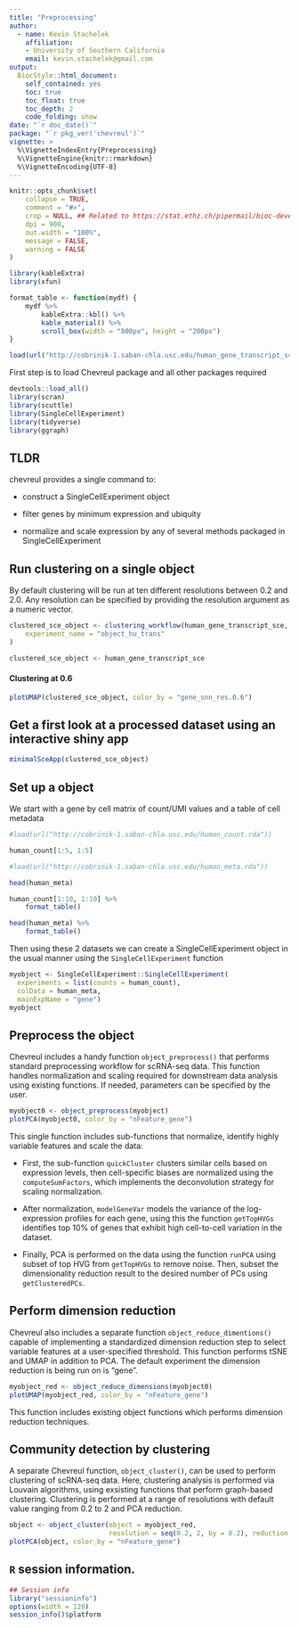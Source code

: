 ```yaml
---
title: "Preprocessing"
author: 
  - name: Kevin Stachelek
    affiliation:
    - University of Southern California
    email: kevin.stachelek@gmail.com
output: 
  BiocStyle::html_document:
    self_contained: yes
    toc: true
    toc_float: true
    toc_depth: 2
    code_folding: show
date: "`r doc_date()`"
package: "`r pkg_ver('chevreul')`"
vignette: >
  %\VignetteIndexEntry{Preprocessing}
  %\VignetteEngine{knitr::rmarkdown}
  %\VignetteEncoding{UTF-8}  
---
```


```r
knitr::opts_chunk$set(
    collapse = TRUE,
    comment = "#>",
    crop = NULL, ## Related to https://stat.ethz.ch/pipermail/bioc-devel/2020-April/016656.html
    dpi = 900,
    out.width = "100%",
    message = FALSE,
    warning = FALSE
)

library(kableExtra)
library(xfun)

format_table <- function(mydf) {
    mydf %>%
        kableExtra::kbl() %>%
        kable_material() %>%
        scroll_box(width = "800px", height = "200px")
}

load(url("http://cobrinik-1.saban-chla.usc.edu/human_gene_transcript_sce.rda"))

```

First step is to load Chevreul package and all other packages required 

```r
devtools::load_all()
library(scran)
library(scuttle)
library(SingleCellExperiment)
library(tidyverse)
library(ggraph)
```

## TLDR

chevreul provides a single command to:

-   construct a SingleCellExperiment object

-   filter genes by minimum expression and ubiquity

-   normalize and scale expression by any of several methods packaged in SingleCellExperiment

## Run clustering on a single object

By default clustering will be run at ten different resolutions between 0.2 and 2.0. Any resolution can be specified by providing the resolution argument as a numeric vector.

```r

clustered_sce_object <- clustering_workflow(human_gene_transcript_sce,
    experiment_name = "object_hu_trans"
)
```

```r
clustered_sce_object <- human_gene_transcript_sce
```


#### Clustering at 0.6

```r
plotUMAP(clustered_sce_object, color_by = "gene_snn_res.0.6")
```


## Get a first look at a processed dataset using an interactive shiny app

```r
minimalSceApp(clustered_sce_object)
```

## Set up a object

We start with a gene by cell matrix of count/UMI values and a table of cell metadata

```r
#load(url("http://cobrinik-1.saban-chla.usc.edu/human_count.rda"))

human_count[1:5, 1:5]

#load(url("http://cobrinik-1.saban-chla.usc.edu/human_meta.rda"))

head(human_meta)
```

```r

human_count[1:10, 1:10] %>%
    format_table()
```



```r
head(human_meta) %>%
    format_table()
```

Then using these 2 datasets we can create a SingleCellExperiment object in the usual manner using the `SingleCellExperiment` function

```r
myobject <- SingleCellExperiment::SingleCellExperiment(
  experiments = list(counts = human_count), 
  colData = human_meta, 
  mainExpName = "gene")
myobject
```

## Preprocess the object

Chevreul includes a handy function `object_preprocess()` that performs standard preprocessing workflow for scRNA-seq data. This function handles normalization and scaling required for downstream data analysis using existing functions. If needed, parameters can be specified by the user.

```r
myobject0 <- object_preprocess(myobject)
plotPCA(myobject0, color_by = "nFeature_gene")

```

This single function includes sub-functions that normalize, identify highly variable features and scale the data:

-   First, the sub-function `quickCluster` clusters similar cells based on expression levels, then cell-specific biases are normalized using the `computeSumFactors`, which implements the deconvolution strategy for scaling normalization.

-   After normalization, `modelGeneVar` models the variance of the log-expression profiles for each gene, using this the function `getTopHVGs` identifies top 10% of genes that exhibit high cell-to-cell variation in the dataset.

-   Finally, PCA is performed on the data using the function `runPCA` using subset of top HVG from `getTopHVGs` to remove noise. Then, subset the dimensionality reduction result to the desired number of PCs using `getClusteredPCs`.



## Perform dimension reduction

Chevreul also includes a separate function `object_reduce_dimentions()` capable of implementing a standardized dimension reduction step to select variable features at a user-specified threshold. This function performs tSNE and UMAP in addition to PCA. The default experiment the dimension reduction is being run on is "gene".

```r
myobject_red <- object_reduce_dimensions(myobject0)
plotUMAP(myobject_red, color_by = "nFeature_gene")
```

This function includes existing object functions which performs dimension reduction techniques. 

## Community detection by clustering

A separate Chevreul function, `object_cluster()`, can be used to perform clustering of scRNA-seq data. Here, clustering analysis is performed via Louvain algorithms, using exsisting functions that perform graph-based clustering. Clustering is performed at a range of resolutions with default value ranging from 0.2 to 2 and PCA reduction.

```r
object <- object_cluster(object = myobject_red, 
                         resolution = seq(0.2, 2, by = 0.2), reduction = "PCA")
plotPCA(object, color_by = "nFeature_gene")
```


## `R` session information.

```r
## Session info
library("sessioninfo")
options(width = 120)
session_info()$platform
```
